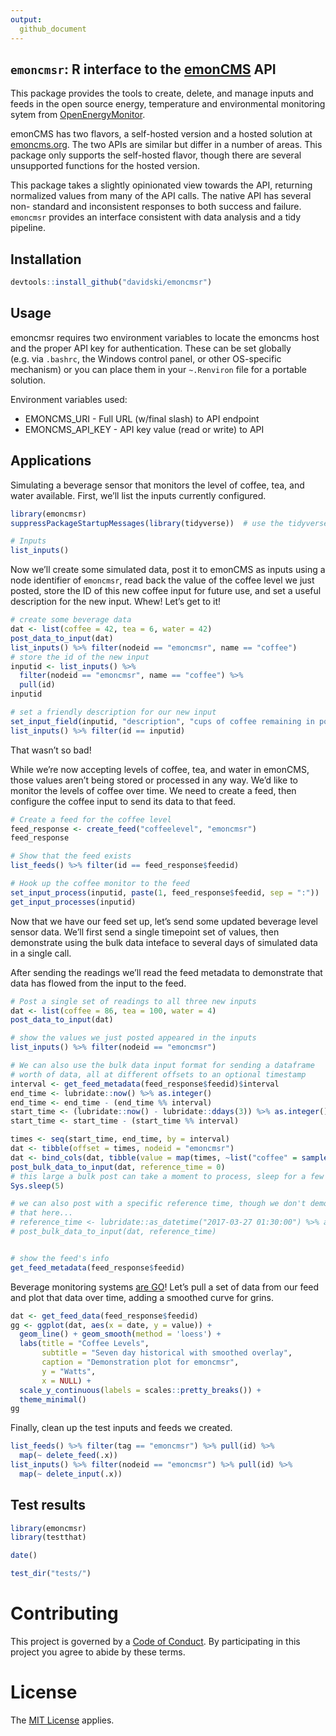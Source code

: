 ```yaml
---
output:
  github_document
---
```


## `emoncmsr`: R interface to the [emonCMS](https://github.com/emoncms/emoncms) API


This package provides the tools to create, delete, and manage inputs and feeds 
in the open source energy, temperature and environmental monitoring sytem from 
[OpenEnergyMonitor](https://openenergymonitor.org/).

emonCMS has two flavors, a self-hosted version and a hosted solution at 
[emoncms.org](https://emoncms.org). The two APIs are similar but differ in a 
number of areas. This package only supports the self-hosted flavor, though 
there are several unsupported functions for the hosted version.

This package takes a slightly opinionated view towards the API, returning 
normalized values from many of the API calls. The native API has several non-
standard and inconsistent responses to both success and failure. `emoncmsr` 
provides an interface consistent with data analysis and a tidy pipeline.

## Installation
```r
devtools::install_github("davidski/emoncmsr")
```

## Usage

emoncmsr requires two environment variables to locate the emoncms host and the
proper API key for authentication. These can be set globally (e.g. via 
`.bashrc`, the Windows control panel, or other OS-specific mechanism) or you 
can place them in your `~.Renviron` file for a portable solution.

Environment variables used:

  * EMONCMS_URI - Full URL (w/final slash) to API endpoint
  * EMONCMS_API_KEY - API key value (read or write) to API
    
## Applications

Simulating a beverage sensor that monitors the level of coffee, tea, and 
water available. First, we'll list the inputs currently configured.

```r
library(emoncmsr)
suppressPackageStartupMessages(library(tidyverse))  # use the tidyverse

# Inputs
list_inputs()
```

Now we'll create some simulated data, post it to emonCMS as inputs using a
node identifier of `emoncmsr`, read back the value of the coffee level we just 
posted, store the ID of this new coffee input for future use, and set a useful 
description for the new input. Whew! Let's get to it!

```r
# create some beverage data
dat <- list(coffee = 42, tea = 6, water = 42)
post_data_to_input(dat)
list_inputs() %>% filter(nodeid == "emoncmsr", name == "coffee")
# store the id of the new input
inputid <- list_inputs() %>% 
  filter(nodeid == "emoncmsr", name == "coffee") %>% 
  pull(id)
inputid

# set a friendly description for our new input
set_input_field(inputid, "description", "cups of coffee remaining in pot")
list_inputs() %>% filter(id == inputid)
```

That wasn't so bad! 

While we're now accepting levels of coffee, tea, and water in emonCMS, those 
values aren't being stored or processed in any way. We'd like to monitor the 
levels of coffee over time. We need to create a feed, then configure the 
coffee input to send its data to that feed.

```r

# Create a feed for the coffee level
feed_response <- create_feed("coffeelevel", "emoncmsr")
feed_response

# Show that the feed exists
list_feeds() %>% filter(id == feed_response$feedid)

# Hook up the coffee monitor to the feed
set_input_process(inputid, paste(1, feed_response$feedid, sep = ":"))
get_input_processes(inputid)
```

Now that we have our feed set up, let's send some updated beverage level sensor 
data. We'll first send a single timepoint set of values, then demonstrate using 
the bulk data inteface to several days of simulated data in a single call. 

After sending the readings we'll read the feed metadata to demonstrate that data 
has flowed from the input to the feed.

```r
# Post a single set of readings to all three new inputs
dat <- list(coffee = 86, tea = 100, water = 4)
post_data_to_input(dat)

# show the values we just posted appeared in the inputs
list_inputs() %>% filter(nodeid == "emoncmsr")

# We can also use the bulk data input format for sending a dataframe 
# worth of data, all at different offsets to an optional timestamp
interval <- get_feed_metadata(feed_response$feedid)$interval
end_time <- lubridate::now() %>% as.integer()
end_time <- end_time - (end_time %% interval)
start_time <- (lubridate::now() - lubridate::ddays(3)) %>% as.integer()
start_time <- start_time - (start_time %% interval)

times <- seq(start_time, end_time, by = interval)
dat <- tibble(offset = times, nodeid = "emoncmsr")
dat <- bind_cols(dat, tibble(value = map(times, ~list("coffee" = sample(1:10, size=1)))))
post_bulk_data_to_input(dat, reference_time = 0)
# this large a bulk post can take a moment to process, sleep for a few seconds
Sys.sleep(5)

# we can also post with a specific reference time, though we don't demonstrate
# that here...
# reference_time <- lubridate::as_datetime("2017-03-27 01:30:00") %>% as.integer()
# post_bulk_data_to_input(dat, reference_time)


# show the feed's info
get_feed_metadata(feed_response$feedid)
```

Beverage monitoring systems [are GO](https://en.wikipedia.org/wiki/Thunderbirds_Are_Go)! 
Let's pull a set of data from our feed and plot that data over time, adding 
a smoothed curve for grins.

```r
dat <- get_feed_data(feed_response$feedid)
gg <- ggplot(dat, aes(x = date, y = value)) + 
  geom_line() + geom_smooth(method = 'loess') +
  labs(title = "Coffee Levels", 
       subtitle = "Seven day historical with smoothed overlay",
       caption = "Demonstration plot for emoncmsr",
       y = "Watts", 
       x = NULL) +
  scale_y_continuous(labels = scales::pretty_breaks()) +
  theme_minimal()
gg
```

Finally, clean up the test inputs and feeds we created.

```r
list_feeds() %>% filter(tag == "emoncmsr") %>% pull(id) %>% 
  map(~ delete_feed(.x))
list_inputs() %>% filter(nodeid == "emoncmsr") %>% pull(id) %>% 
  map(~ delete_input(.x))
```

## Test results

```r
library(emoncmsr)
library(testthat)

date()

test_dir("tests/")
```

# Contributing

This project is governed by a [Code of Conduct](./CODE_OF_CONDUCT.md). By 
participating in this project you agree to abide by these terms.

# License

The [MIT License](LICENSE) applies.
